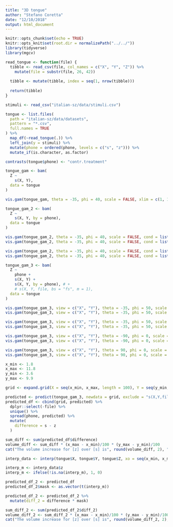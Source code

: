 ```yaml
---
title: "3D tongue"
author: "Stefano Coretta"
date: "12/10/2018"
output: html_document
---
```


```r
knitr::opts_chunk$set(echo = TRUE)
knitr::opts_knit$set(root.dir = normalizePath("../../"))
library(tidyverse)
library(mgcv)
```

```r
read_tongue <- function(file) {
  tibble <- read_csv(file, col_names = c("X", "Y", "Z")) %>%
    mutate(file = substr(file, 26, 42))
  
  tibble <- mutate(tibble, index = seq(1, nrow(tibble)))
  
  return(tibble)
}

stimuli <- read_csv("italian-sz/data/stimuli.csv")

tongue <- list.files(
  path = "italian-sz/data/datasets",
  pattern = "*.csv",
  full.names = TRUE
) %>%
  map_df(~read_tongue(.)) %>%
  left_join(y = stimuli) %>%
  mutate(phone = ordered(phone, levels = c("s", "z"))) %>%
  mutate_if(is.character, as.factor)

contrasts(tongue$phone) <- "contr.treatment"
```

```r
tongue_gam <- bam(
  Z ~
    s(X, Y),
  data = tongue
)
```

```r
vis.gam(tongue_gam, theta = -35, phi = 40, scale = FALSE, xlim = c(1, 13), ylim = c(3, 10), zlim = c(3, 8), color = "terrain")
```

```r
tongue_gam_2 <- bam(
  Z ~
    s(X, Y, by = phone),
  data = tongue
)
```

```r
vis.gam(tongue_gam_2, theta = -35, phi = 40, scale = FALSE, cond = list(phone = "s"), ticktype = "detailed", xlim = c(1, 13), ylim = c(3, 10), zlim = c(3, 8), main = "[s]", color = "terrain")
vis.gam(tongue_gam_2, theta = -35, phi = 40, scale = FALSE, cond = list(phone = "z"), ticktype = "detailed", xlim = c(1, 13), ylim = c(3, 10), zlim = c(3, 8), main = "[z]", color = "terrain")
```

```r
vis.gam(tongue_gam_2, theta = -35, phi = 40, scale = FALSE, cond = list(phone = "s"), ticktype = "detailed", xlim = c(1, 13), ylim = c(3, 10), zlim = c(3, 8), main = "[s]", color = "terrain", se = 1.96)
vis.gam(tongue_gam_2, theta = -35, phi = 40, scale = FALSE, cond = list(phone = "z"), ticktype = "detailed", xlim = c(1, 13), ylim = c(3, 10), zlim = c(3, 8), main = "[z]", color = "terrain", se = 1.96)
```

```r
tongue_gam_3 <- bam(
  Z ~
    phone +
    s(X, Y) +
    s(X, Y, by = phone), # +
    # s(X, Y, file, bs = "fs", m = 1),
  data = tongue
)
```

```r
vis.gam(tongue_gam_3, view = c("X", "Y"), theta = -35, phi = 50, scale = FALSE, cond = list(phone = "s"), ticktype = "detailed", xlim = c(1, 13), ylim = c(3, 10), zlim = c(3, 8), main = "[s]", color = "terrain", too.far = .05)
vis.gam(tongue_gam_3, view = c("X", "Y"), theta = -35, phi = 50, scale = FALSE, cond = list(phone = "z"), ticktype = "detailed", xlim = c(1, 13), ylim = c(3, 10), zlim = c(3, 8), main = "[z]", color = "terrain", too.far = .05)
```

```r
vis.gam(tongue_gam_3, view = c("X", "Y"), theta = -35, phi = 50, scale = FALSE, cond = list(phone = "s"), ticktype = "detailed", xlim = c(1, 13), ylim = c(3, 10), zlim = c(3, 8), main = "[s]", color = "terrain", se = 1.96, too.far = .05)
vis.gam(tongue_gam_3, view = c("X", "Y"), theta = -35, phi = 50, scale = FALSE, cond = list(phone = "z"), ticktype = "detailed", xlim = c(1, 13), ylim = c(3, 10), zlim = c(3, 8), main = "[z]", color = "terrain", se = 1.96, too.far = .05)
```

```r
vis.gam(tongue_gam_3, view = c("X", "Y"), theta = -90, phi = 0, scale = FALSE, cond = list(phone = "s"), ticktype = "detailed", xlim = c(1, 13), ylim = c(3, 10), zlim = c(3, 8), main = "[s]", color = "terrain", too.far = .05)
vis.gam(tongue_gam_3, view = c("X", "Y"), theta = -90, phi = 0, scale = FALSE, cond = list(phone = "z"), ticktype = "detailed", xlim = c(1, 13), ylim = c(3, 10), zlim = c(3, 8), main = "[z]", color = "terrain", too.far = .05)
```

```r
vis.gam(tongue_gam_3, view = c("X", "Y"), theta = 90, phi = 0, scale = FALSE, cond = list(phone = "s"), ticktype = "detailed", xlim = c(1, 13), ylim = c(3, 10), zlim = c(3, 8), main = "[s]", color = "terrain", too.far = .05)
vis.gam(tongue_gam_3, view = c("X", "Y"), theta = 90, phi = 0, scale = FALSE, cond = list(phone = "z"), ticktype = "detailed", xlim = c(1, 13), ylim = c(3, 10), zlim = c(3, 8), main = "[z]", color = "terrain", too.far = .05)
```

```r
x_min <- 1.8
x_max <- 11.8
y_min <- 3.6
y_max <- 9.9

grid <- expand.grid(X = seq(x_min, x_max, length = 100), Y = seq(y_min, y_max, length = 100), phone = c("s", "z"), file = levels(tongue$file))

predicted <- predict(tongue_gam_3, newdata = grid, exclude = "s(X,Y,file)")
predicted_df <- cbind(grid, predicted) %>%
  dplyr::select(-file) %>%
  unique() %>%
  spread(phone, predicted) %>%
  mutate(
    difference = s - z
  )

sum_diff <- sum(predicted_df$difference)
volume_diff <- sum_diff * (x_max - x_min)/100 * (y_max - y_min)/100
cat("The volume increase for [z] over [s] is", round(volume_diff, 2), "cm^3 (= ml)")
```

```r
interp_data <- interp(tongue$X, tongue$Y, tongue$Z, xo = seq(x_min, x_max, length = 100), yo = seq(y_min, y_max, length = 100), duplicate = "mean")

interp_m <- interp_data$z
interp_m <- ifelse(!is.na(interp_m), 1, 0)

predicted_df_2 <- predicted_df
predicted_df_2$mask <- as.vector(t(interp_m))

predicted_df_2 <- predicted_df_2 %>%
  mutate(diff_2 = difference * mask)

sum_diff_2 <- sum(predicted_df_2$diff_2)
volume_diff_2 <- sum_diff_2 * (x_max - x_min)/100 * (y_max - y_min)/100
cat("The volume increase for [z] over [s] is", round(volume_diff_2, 2), "cm^3 (= ml)")
```

